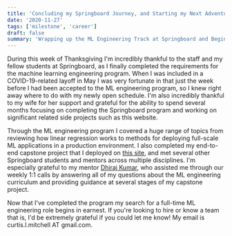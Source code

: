 ```yaml
---
title: 'Concluding my Springboard Journey, and Starting my Next Adventure'
date: '2020-11-27'
tags: ['milestone', 'career']
draft: false
summary: 'Wrapping up the ML Engineering Track at Springboard and Beginning Job Hunt'
---
```


During this week of Thanksgiving I'm incredibly thankful to the staff and my fellow students
at Springboard, as I finally completed the requirements for the machine learning engineering
program. When I was included in a COVID-19-related layoff in May I was very fortunate in
that just the week before I had been accepted to the ML engineering program, so I knew right
away where to do with my newly open schedule. I'm also incredibly thankful to my wife for
her support and grateful for the ability to spend several months focusing on completing the
Springboard program and working on significant related side projects such as this website.

Through the ML engineering program I covered a huge range of topics from reviewing how
linear regression works to methods for deploying full-scale ML applications in a production
environment. I also completed my end-to-end capstone project that I deployed on
[this site](/blog/jp-en-translator-walkthrough), and met several other Springboard students
and mentors across multiple disciplines. I'm especially grateful to my mentor
[Dhiraj Kumar](https://dhirajkumarblog.medium.com/), who assisted me through our weekly 1:1
calls by answering all of my questions about the ML engineering curriculum and providing
guidance at several stages of my capstone project.

Now that I've completed the program my search for a full-time ML engineering role begins in
earnest. If you're looking to hire or know a team that is, I'd be extremely grateful if you
could let me know! My email is curtis.l.mitchell AT gmail.com.
